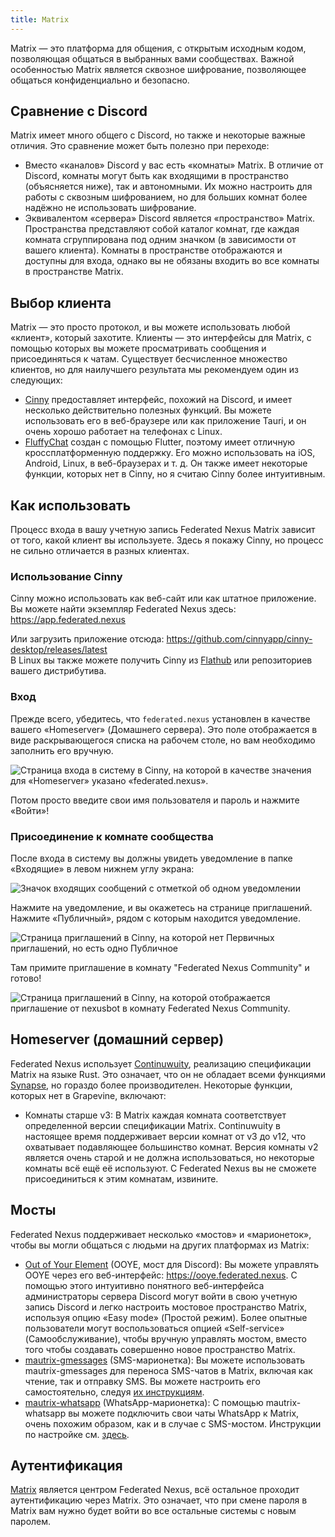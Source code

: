```yaml
---
title: Matrix
---
```


Matrix — это платформа для общения, с открытым исходным кодом, позволяющая общаться в выбранных вами сообществах. Важной особенностью Matrix является сквозное шифрование, позволяющее общаться конфиденциально и безопасно.

## Сравнение с Discord

Matrix имеет много общего с Discord, но также и некоторые важные отличия. Это сравнение может быть полезно при переходе:

- Вместо «каналов» Discord у вас есть «комнаты» Matrix. В отличие от Discord, комнаты могут быть как входящими в пространство (объясняется ниже), так и автономными. Их можно настроить для работы с сквозным шифрованием, но для больших комнат более надёжно не использовать шифрование.
- Эквивалентом «сервера» Discord является «пространство» Matrix. Пространства представляют собой каталог комнат, где каждая комната сгруппирована под одним значком (в зависимости от вашего клиента). Комнаты в пространстве отображаются и доступны для входа, однако вы не обязаны входить во все комнаты в пространстве Matrix.

## Выбор клиента

Matrix — это просто протокол, и вы можете использовать любой «клиент», который захотите. Клиенты — это интерфейсы для Matrix, с помощью которых вы можете просматривать сообщения и присоединяться к чатам. Существует бесчисленное множество клиентов, но для наилучшего результата мы рекомендуем один из следующих:

- [Cinny](https://cinny.in) предоставляет интерфейс, похожий на Discord, и имеет несколько действительно полезных функций. Вы можете использовать его в веб-браузере или как приложение Tauri, и он очень хорошо работает на телефонах с Linux.
- [FluffyChat](https://fluffychat.im) создан с помощью Flutter, поэтому имеет отличную кроссплатформенную поддержку. Его можно использовать на iOS, Android, Linux, в веб-браузерах и т. д. Он также имеет некоторые функции, которых нет в Cinny, но я считаю Cinny более интуитивным.

## Как использовать

Процесс входа в вашу учетную запись Federated Nexus Matrix зависит от того, какой клиент вы используете. Здесь я покажу Cinny, но процесс не сильно отличается в разных клиентах.

### Использование Cinny

Cinny можно использовать как веб-сайт или как штатное приложение.  
Вы можете найти экземпляр Federated Nexus здесь: https://app.federated.nexus

Или загрузить приложение отсюда: https://github.com/cinnyapp/cinny-desktop/releases/latest  
В Linux вы также можете получить Cinny из [Flathub](https://flathub.org/apps/in.cinny.Cinny) или репозиториев вашего дистрибутива.

### Вход

Прежде всего, убедитесь, что `federated.nexus` установлен в качестве вашего «Homeserver» (Домашнего сервера). Это поле отображается в виде раскрывающегося списка на рабочем столе, но вам необходимо заполнить его вручную.

![Страница входа в систему в Cinny, на которой в качестве значения для «Homeserver» указано «federated.nexus».](../../../../images/matrix/homeserver.png)

Потом просто введите свои имя пользователя и пароль и нажмите «Войти»!

### Присоединение к комнате сообщества

После входа в систему вы должны увидеть уведомление в папке «Входящие» в левом нижнем углу экрана:

![Значок входящих сообщений с отметкой об одном уведомлении](../../../../images/matrix/badge.png)

Нажмите на уведомление, и вы окажетесь на странице приглашений. Нажмите «Публичный», рядом с которым находится уведомление.

![Страница приглашений в Cinny, на которой нет Первичных приглашений, но есть одно Публичное](../../../../images/matrix/invite.png)

Там примите приглашение в комнату "Federated Nexus Community" и готово!

![Страница приглашений в Cinny, на которой отображается приглашение от nexusbot в комнату Federated Nexus Community.](../../../../images/matrix/accept.png)

## Homeserver (домашний сервер)

Federated Nexus использует [Continuwuity](https://continuwuity.org/), реализацию спецификации Matrix на языке Rust. Это означает, что он не обладает всеми функциями [Synapse](https://element-hq.github.io/synapse/latest/), но гораздо более производителен. Некоторые функции, которых нет в Grapevine, включают:

- Комнаты старше v3: В Matrix каждая комната соответствует определенной версии спецификации Matrix. Continuwuity в настоящее время поддерживает версии комнат от v3 до v12, что охватывает подавляющее большинство комнат. Версия комнаты v2 является очень старой и не должна использоваться, но некоторые комнаты всё ещё её используют. С Federated Nexus вы не сможете присоединиться к этим комнатам, извините.

## Мосты

Federated Nexus поддерживает несколько «мостов» и «марионеток», чтобы вы могли общаться с людьми на других платформах из Matrix:

- [Out of Your Element](https://gitdab.com/cadence/out-of-your-element) (OOYE, мост для Discord): Вы можете управлять OOYE через его веб-интерфейс: https://ooye.federated.nexus. С помощью этого интуитивно понятного веб-интерфейса администраторы сервера Discord могут войти в свою учетную запись Discord и легко настроить мостовое пространство Matrix, используя опцию «Easy mode» (Простой режим). Более опытные пользователи могут воспользоваться опцией «Self-service» (Самообслуживание), чтобы вручную управлять мостом, вместо того чтобы создавать совершенно новое пространство Matrix.
- [mautrix-gmessages](https://docs.mau.fi/bridges/go/gmessages/index.html) (SMS-марионетка): Вы можете использовать mautrix-gmessages для переноса SMS-чатов в Matrix, включая как чтение, так и отправку SMS. Вы можете настроить его самостоятельно, следуя [их инструкциям](https://docs.mau.fi/bridges/go/gmessages/authentication.html).
- [mautrix-whatsapp](https://docs.mau.fi/bridges/go/whatsapp/index.html) (WhatsApp-марионетка): С помощью mautrix-whatsapp вы можете подключить свои чаты WhatsApp к Matrix, очень похожим образом, как и в случае с SMS-мостом. Инструкции по настройке см. [здесь](https://docs.mau.fi/bridges/go/whatsapp/authentication.html).

## Аутентификация

[Matrix](https://matrix.org) является центром Federated Nexus, всё остальное проходит аутентификацию через Matrix. Это означает, что при смене пароля в Matrix вам нужно будет войти во все остальные системы с новым паролем.
